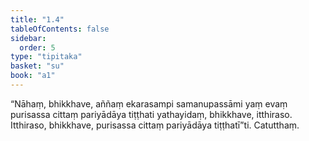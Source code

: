 ```yaml
---
title: "1.4"
tableOfContents: false
sidebar:
  order: 5
type: "tipitaka"
basket: "su"
book: "a1"
---
```



<DynamicBreadcrumb />

<Division number="4" book="a1">

<Paragraph number="9" book="a1">
“Nāhaṃ, bhikkhave, aññaṃ ekarasampi samanupassāmi yaṃ evaṃ purisassa cittaṃ pariyādāya tiṭṭhati yathayidaṃ, bhikkhave, itthiraso. Itthiraso, bhikkhave, purisassa cittaṃ pariyādāya tiṭṭhatī”ti.

</Paragraph>
</Division>

<Paragraph number="10" type="center" book="a1">
Catutthaṃ.
</Paragraph>